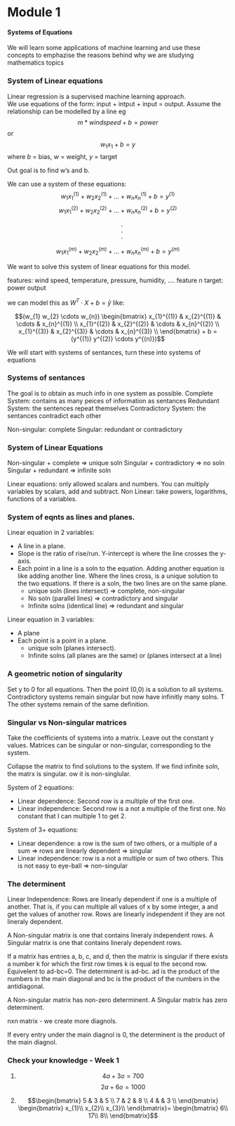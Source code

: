 # Module 1 {.unnumbered}

#### Systems of Equations

We will learn some applications of machine learning and use these concepts to emphazise the reasons behind why we are studying mathematics topics

### System of Linear equations
Linear regression is a supervised machine learning approach.  
We use equations of the form: input + intput + input  = output. 
Assume the relationship can be modelled by a line
eg $$m*windspeed + b = power$$
or $$ w_1x_1 + b = y$$
where $b$ = bias, $w$ = weight, $y$ = target

Out goal is to find w's and b.

We can use a system of these equations: 
$$ w_1x_1^{(1)} + w_2x_2^{(1)} +  ...  + w_nx_n^{(1)} + b = y^{(1)}$$
$$ w_1x_1^{(2)} + w_2x_2^{(2)} +  ...  + w_nx_n^{(2)} + b = y^{(2)}$$

                                        .
                                        .
                                        .                                
$$ w_1x_1^{(m)} + w_2x_2^{(m)} +  ...  + w_nx_n^{(m)} + b = y^{(m)}$$

We want to solve this system of linear equations for this model.

features: wind speed, temperature, pressure, humidity, .... feature n 
target: power output

we can model this as $W^{T} \cdot X + b = \hat y$ like:

$$(w_{1}  w_{2}  \cdots w_{n})
\begin{bmatrix}
   x_{1}^{(1)} & x_{2}^{(1)} & \cdots & x_{n}^{(1)} \\
   x_{1}^{(2)} & x_{2}^{(2)} & \cdots & x_{n}^{(2)} \\
   x_{1}^{(3)} & x_{2}^{(3)} & \cdots & x_{n}^{(3)} \\
   \end{bmatrix} + b = (y^{(1)}  y^{(2)}  \cdots y^{(n)})$$

We will start with systems of sentances, turn these into systems of equations

### Systems of sentances
The goal is to obtain as much info in one system as possible.
Complete System: contains as many peices of information as sentances
Redundant System: the sentences repeat themselves
Contradictory System: the sentances contradict each other

Non-singular: complete
Singular: redundant or contradictory

### System of Linear Equations
Non-singular + complete => unique soln
Singular + contradictory => no soln
Singular + redundant => infinite soln

Linear equations: only allowed scalars and numbers.  You can multiply variables by scalars, add and subtract.
Non Linear: take powers, logarithms, functions of a variables.

### System of eqnts as lines and planes.

Linear equation in 2 variables:

- A line in a plane.  
- Slope is the ratio of rise/run. Y-intercept is where the line crosses the y-axis. 
- Each point in a line is a soln to the equation.  Adding another equation is like adding another line.  Where the lines cross, is a unique solution to the two equations.  If there is a soln, the two lines are on the same plane. 
   - unique soln (lines intersect) => complete, non-singular
   - No soln (parallel lines) => contradictory and singular
   - Infinite solns (identical line) => redundant and singular

Linear equation in 3 variables:

- A plane
- Each point is a point in a plane.  
  - unique soln (planes intersect).
  - Infinite solns (all planes are the same) or (planes intersect at a line)

### A geometric notion of singularity

Set y to 0 for all equations.  Then the point (0,0) is a solution to all systems. Contradictory systems remain singular but now have infinitly many solns.  T
The other systems remain of the same definition.

### Singular vs Non-singular matrices

Take the coefficients of systems into a matrix.  Leave out the constant y values.
Matrices can be singular or non-singular, corresponding to the system.

Collapse the matrix to find solutions to the system.  If we find infinite soln, the matrx is singular.  ow it is non-singlular.

System of 2 equations:

- Linear dependence: Second row is a multiple of the first one.
- Linear independence: Second row is a not a multiple of the first one. No constant that I can multiple 1 to get 2.

System of 3+ equations:

- Linear dependence:  a row is the sum of two others, or a multiple of a sum => rows are linearly dependent => singular
- Linear independence: row is a not a multiple or sum of two others. This is not easy to eye-ball => non-singular


### The determinent
Linear Independence: Rows are linearly dependent if one is a multiple of another.  That is, if you can multiple all values of x by some integer, a and get the values of another row. Rows are linearly independent if they are not lineraly dependent.

A Non-singular matrix is one that contains lineraly independent rows. 
A Singular matrix is one that contains lineraly dependent rows.

If a matrix has entries a, b, c, and d, then the matrix is singular if there exists a number k for which the first row times k is equal to the second row.  
Equivelent to ad-bc=0.  The determinent is ad-bc.
ad is the product of the numbers in the main diagonal and bc is the product of the numbers in the antidiagonal.

A Non-singular matrix has non-zero determinent.
A Singular matrix has zero determinent.

nxn matrix - we create more diagnols.

If every entry under the main diagnol is 0, the determinent is the product of the main diagnol.

### Check your knowledge - Week 1

1.
$$ 4a + 3o = 700 $$
$$ 2a + 6o = 1000 $$

2.
$$\begin{bmatrix}
   5 & 3 & 5 \\
   7 & 2 & 8 \\
   4 & & 3 \\
   \end{bmatrix}
   \begin{bmatrix}
   x_{1}\\
   x_{2}\\
   x_{3}\\
   \end{bmatrix}=
   \begin{bmatrix}
   6\\
   17\\
   8\\
   \end{bmatrix}$$